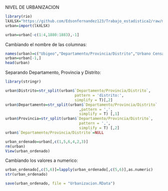 NIVEL DE URBANIZACION

```{r}
library(rio)
lkXLSX="https://github.com/Edsonfernandez123/Trabajo_estadistica2/raw/master/Nivel_de_urbanizacion.xlsx"
urban=import(lkXLSX)
```

```{r}
urban=urban[-c(1:4,1880:1883),-1]
```

Cambiando el nombre de las columnas:

```{r}
names(urban)=c("Ubigeo","Departamento/Provincia/Distrito","Urbano Censal","Rural Censal")
urban=urban[-1,]
head(urban)
```

Separando Departamento, Provincia y Distrito:

```{r}
library(stringr)
```

```{r}
urban$Distrito=str_split(urban$`Departamento/Provincia/Distrito`,
                               pattern = 'distrito:',
                               simplify = T)[,2]
urban$Departamento=str_split(urban$`Departamento/Provincia/Distrito`
                                 ,pattern = ',',
                                 simplify = T) [,1]
urban$Provincia=str_split(urban$`Departamento/Provincia/Distrito`,
                                 pattern = ',',
                                 simplify = T) [,2]
urban$`Departamento/Provincia/Distrito`=NULL
```

```{r}
urban_ordenado=urban[,c(1,5,6,4,2,3)]
rm(urban)
View(urban_ordenado)
```

Cambiando los valores a numerico:

```{r}
urban_ordenado[,c(5,6)]=lapply(urban_ordenado[,c(5,6)],as.numeric)
str(urban_ordenado)
```

```{r}
save(urban_ordenado, file = "Urbanizacion.RData")
```

